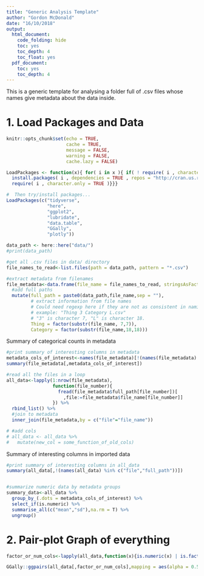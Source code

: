 ```yaml
---
title: "Generic Analysis Template"
author: "Gordon McDonald"
date: "16/10/2018"
output: 
  html_document:
    code_folding: hide
    toc: yes
    toc_depth: 4
    toc_float: yes
  pdf_document:
    toc: yes
    toc_depth: 4
---
```


This is a generic template for analysing a folder full of .csv files whose names give metadata about the data inside.

# 1. Load Packages and Data

```r
knitr::opts_chunk$set(echo = TRUE,
                      cache = TRUE,
                      message = FALSE,
                      warning = FALSE,
                      cache.lazy = FALSE)

LoadPackages <- function(x){ for( i in x ){ if( ! require( i , character.only = TRUE ) ){
  install.packages( i , dependencies = TRUE , repos = "http://cran.us.r-project.org")
  require( i , character.only = TRUE )}}}

#  Then try/install packages...
LoadPackages(c("tidyverse",
               "here",
               "ggplot2",
               "lubridate",
               "data.table",
               "GGally",
               "plotly"))

```

```r
data_path <- here::here("data/")
#print(data_path)

#get all .csv files in data/ directory
file_names_to_read<-list.files(path = data_path, pattern = "*.csv")

#extract metadata from filenames
file_metadata<-data.frame(file_name = file_names_to_read, stringsAsFactors = F) %>% 
  #add full paths
  mutate(full_path = paste0(data_path,file_name,sep = ""),
         # extract information from file names
         # Could need regexp here if they are not as consistent in naming.
         # example: "Thing 3 Category L.csv" 
         # "3" is character 7, "L" is character 18.
         Thing = factor(substr(file_name, 7,7)),
         Category = factor(substr(file_name,18,18)))

```

Summary of categorical counts in metadata
```r
#print summary of interesting columns in metadata
metadata_cols_of_interest<-names(file_metadata)[!(names(file_metadata) %in% c("file_name","full_path"))]
summary(file_metadata[,metadata_cols_of_interest])

#read all the files in a loop
all_data<-lapply(1:nrow(file_metadata),
                 function(file_number){
                   fread(file_metadata$full_path[file_number])[
                     ,file:=file_metadata$file_name[file_number]]
                 }) %>% 
  rbind_list() %>% 
  #join to metadata
  inner_join(file_metadata,by = c("file"="file_name"))

# #add cols
# all_data <- all_data %>% 
#   mutate(new_col = some_function_of_old_cols)

```

Summary of interesting columns in imported data
```r
#print summary of interesting columns in all_data
summary(all_data[,!(names(all_data) %in% c("file","full_path"))])


#summarize numeric data by metadata groups
summary_data<-all_data %>% 
  group_by_(.dots = metadata_cols_of_interest) %>% 
  select_if(is.numeric) %>% 
  summarise_all(c("mean","sd"),na.rm = T) %>% 
  ungroup()
```

# 2. Pair-plot Graph of everything
```r
factor_or_num_cols<-lapply(all_data,function(x){is.numeric(x) | is.factor(x)}) %>% unlist

GGally::ggpairs(all_data[,factor_or_num_cols],mapping = aes(alpha = 0.5))
```


